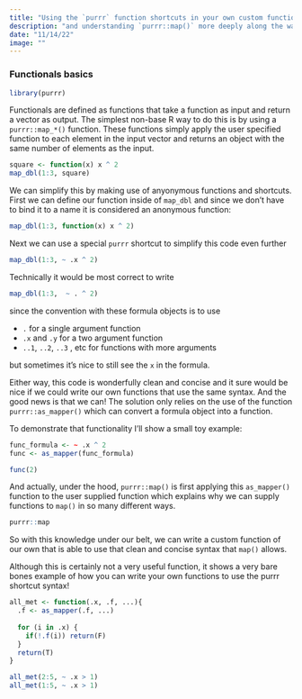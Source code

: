 ```yaml
---
title: "Using the `purrr` function shortcuts in your own custom functions"
description: "and understanding `purrr::map()` more deeply along the way"
date: "11/14/22"
image: ""
---
```


### Functionals basics

```r
library(purrr)
```


Functionals are defined as functions that take a function as input and return a vector as output. The simplest non-base R way to do this is by using a `purrr::map_*()` function. These functions simply apply the user specified function to each element in the input vector and returns an object with the same number of elements as the input.

```r
square <- function(x) x ^ 2
map_dbl(1:3, square)
```


We can simplify this by making use of anyonymous functions and shortcuts. First we can define our function inside of `map_dbl` and since we don't have to bind it to a name it is considered an anonymous function:

```r
map_dbl(1:3, function(x) x ^ 2)
```

Next we can use a special `purrr` shortcut to simplify this code even further

```r
map_dbl(1:3, ~ .x ^ 2)
```

Technically it would be most correct to write

```r
map_dbl(1:3,  ~ . ^ 2)
```

since the convention with these formula objects is to use

- `.` for a single argument function
- `.x` and `.y` for a two argument function
- `..1`, `..2`, `..3` , etc for functions with more arguments

but sometimes it's nice to still see the `x` in the formula.

Either way, this code is wonderfully clean and concise and it sure would be nice if we could write our own functions that use the same syntax. And the good news is that we can! The solution only relies on the use of the function `purrr::as_mapper()` which can convert a formula object into a function.

To demonstrate that functionality I'll show a small toy example:

```r
func_formula <- ~ .x ^ 2
func <- as_mapper(func_formula)

func(2)
```

And actually, under the hood, `purrr::map()` is first applying this `as_mapper()` function to the user supplied function which explains why we can supply functions to `map()` in so many different ways. 

```r
purrr::map
```


So with this knowledge under our belt, we can write a custom function of our own that is able to use that clean and concise syntax that `map()` allows.

Although this is certainly not a very useful function, it shows a very bare bones example of how you can write your own functions to use the purrr shortcut syntax!

```r
all_met <- function(.x, .f, ...){ 
  .f <- as_mapper(.f, ...)
  
  for (i in .x) { 
    if(!.f(i)) return(F)
  }
  return(T)
}

all_met(2:5, ~ .x > 1)
all_met(1:5, ~ .x > 1)
```




